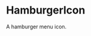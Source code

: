 
<Meta
  title="svg/icon/HamburgerIcon"
  component={HamburgerIcon}
  decorators={[withA11y]}
/>

# HamburgerIcon

<Subtitle>A hamburger menu icon.</Subtitle>

<Preview>
  <Story name="24x24">
    <HamburgerIcon style={{ height: "24px", width: "24px" }} />
  </Story>
</Preview>
